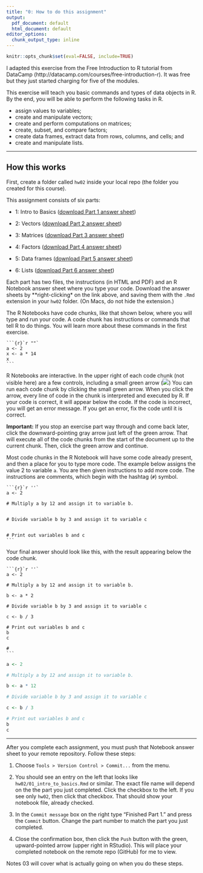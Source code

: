 ```yaml
---
title: "0: How to do this assignment"
output:
  pdf_document: default
  html_document: default
editor_options:
  chunk_output_type: inline
---
```


```r
knitr::opts_chunk$set(eval=FALSE, include=TRUE)
```

I adapted this exercise from the Free Introduction to R tutorial from DataCamp (http://datacamp.com/courses/free-introduction-r). It was free but they just started charging for five of the modules.

This exercise will teach you basic commands and types of data objects in R. By the end, you will be able to perform the following tasks in R.

- assign values to variables;
- create and manipulate vectors;
- create and perform computations on matrices;
- create, subset, and compare factors;
- create data frames, extract data from rows, columns, and cells; and
- create and manipulate lists.


***

## How this works

First, create a folder called `hw02` inside your local repo (the folder you created for this course). 

This assignment consists of six parts:

- 1: Intro to Basics ([download Part 1 answer sheet](https://raw.githubusercontent.com/SEMO-GABD/semo-gabd.github.io/master/assignments/hw02/answer_sheets/01_intro_to_basics_answers.Rmd))

- 2: Vectors ([download Part 2 answer sheet](https://raw.githubusercontent.com/SEMO-GABD/semo-gabd.github.io/master/assignments/hw02/answer_sheets/02_vectors_answers.Rmd))

- 3: Matrices ([download Part 3 answer sheet](https://raw.githubusercontent.com/SEMO-GABD/semo-gabd.github.io/master/assignments/hw02/answer_sheets/03_matrices_answers.Rmd))

- 4: Factors ([download Part 4 answer sheet](https://raw.githubusercontent.com/SEMO-GABD/semo-gabd.github.io/master/assignments/hw02/answer_sheets/04_factors_answers.Rmd))

- 5: Data frames ([download Part 5 answer sheet](https://raw.githubusercontent.com/SEMO-GABD/semo-gabd.github.io/master/assignments/hw02/answer_sheets/05_data_frames_answers.Rmd))

- 6: Lists ([download Part 6 answer sheet](https://raw.githubusercontent.com/SEMO-GABD/semo-gabd.github.io/master/assignments/hw02/answer_sheets/06_lists_answers.Rmd))

Each part has two files, the instructions (in HTML and PDF) and an R Notebook answer sheet where you type your code. Download the answer sheets by **right-clicking* on the link above, and saving them with the `.Rmd` extension in your `hw02` folder. (On Macs, do not hide the extension.)

The R Notebooks have code chunks, like that shown below, where you will type and run your code. A code chunk has instructions or commands that tell R to do things. You will learn more about these commands in the first exercise.

````
```{r}`r ""`
a <- 2
x <- a * 14
x
```
````

R Notebooks are interactive. In the upper right of each code chunk (not visible here) are a few controls, including a small green arrow  (![](../../img/run_chunk_arrow.png)) You can run each code chunk by clicking the small green arrow. When you click the arrow, every line of code in the chunk is interpreted and executed by R. If your code is correct, it will appear below the code. If the code is incorrect, you will get an error message. If you get an error, fix the code until it is correct.

**Important:** If you stop an exercise part way through and come back later, click the downward-pointing gray arrow just left of the green arrow. That will execute all of the code chunks from the start of the document up to the current chunk. Then, click the green arrow and continue.

Most code chunks in the R Notebook will have some code already present, and then a place for you to type more code. The example below assigns the value 2 to variable `a`. You are then given instructions to add more code. The instructions are comments, which begin with the hashtag (`#`) symbol.

````
```{r}`r ''`
a <- 2

# Multiply a by 12 and assign it to variable b.


# Divide variable b by 3 and assign it to variable c


# Print out variables b and c
```
````

Your final answer should look like this, with the result appearing below the code chunk.

````
```{r}`r ''`
a <- 2

# Multiply a by 12 and assign it to variable b.

b <- a * 2

# Divide variable b by 3 and assign it to variable c

c <- b / 3

# Print out variables b and c
b
c

#
```
````

```r
a <- 2

# Multiply a by 12 and assign it to variable b.

b <- a * 12

# Divide variable b by 3 and assign it to variable c

c <- b / 3

# Print out variables b and c
b
c
```

***

After you complete each assignment, you must push that Notebook answer sheet to your remote repository.  Follow these steps:

1. Choose `Tools > Version Control > Commit...` from the menu.    

1. You should see an entry on the left that looks like `hw02/01_intro_to_basics.Rmd` or similar. The exact file name will depend on the the part you just completed. Click the checkbox to the left. If you see only `hw02`, then click that checkbox. That should show your notebook file, already checked.

8. In the `Commit message` box on the right type "Finished Part 1." and press the `Commit` button. Change the part number to match the part you just completed.

9. Close the confirmation box, then click the `Push` button with the green, upward-pointed arrow (upper right in RStudio). This will place your completed notebook on the remote repo (GitHub) for me to view.

Notes 03 will cover what is actually going on when you do these steps.

